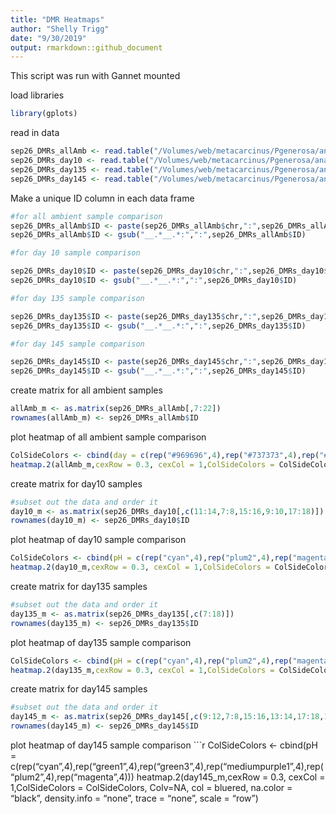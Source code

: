 ```yaml
---
title: "DMR Heatmaps"
author: "Shelly Trigg"
date: "9/30/2019"
output: rmarkdown::github_document
---
```


This script was run with Gannet mounted


load libraries
```r
library(gplots)

```

read in data
```r
sep26_DMRs_allAmb <- read.table("/Volumes/web/metacarcinus/Pgenerosa/analyses/20190926/amb_AllTimes_DMR250bp_MCmax25_cov5x_clst3_rms_results_collapsed.tsv", header = TRUE, sep = "\t")
sep26_DMRs_day10 <- read.table("/Volumes/web/metacarcinus/Pgenerosa/analyses/20190926/day10_AllpH_DMR250bp_MCmax25_cov5x_clst3_rms_results_collapsed.tsv", header = TRUE, sep = "\t")
sep26_DMRs_day135 <- read.table("/Volumes/web/metacarcinus/Pgenerosa/analyses/20190926/day135_AllpH_DMR250bp_MCmax25_cov5x_clst3_rms_results_collapsed.tsv", header = TRUE, sep = "\t")
sep26_DMRs_day145 <- read.table("/Volumes/web/metacarcinus/Pgenerosa/analyses/20190926/day145_AllpH_DMR250bp_MCmax25_cov5x_clst3_rms_results_collapsed.tsv", header = TRUE, sep = "\t")

```

Make a unique ID column in each data frame
```r
#for all ambient sample comparison
sep26_DMRs_allAmb$ID <- paste(sep26_DMRs_allAmb$chr,":",sep26_DMRs_allAmb$start,"-",sep26_DMRs_allAmb$end, sep = "")
sep26_DMRs_allAmb$ID <- gsub("__.*__.*:",":",sep26_DMRs_allAmb$ID)

#for day 10 sample comparison

sep26_DMRs_day10$ID <- paste(sep26_DMRs_day10$chr,":",sep26_DMRs_day10$start,"-",sep26_DMRs_day10$end, sep = "")
sep26_DMRs_day10$ID <- gsub("__.*__.*:",":",sep26_DMRs_day10$ID)

#for day 135 sample comparison

sep26_DMRs_day135$ID <- paste(sep26_DMRs_day135$chr,":",sep26_DMRs_day135$start,"-",sep26_DMRs_day135$end, sep = "")
sep26_DMRs_day135$ID <- gsub("__.*__.*:",":",sep26_DMRs_day135$ID)

#for day 145 sample comparison

sep26_DMRs_day145$ID <- paste(sep26_DMRs_day145$chr,":",sep26_DMRs_day145$start,"-",sep26_DMRs_day145$end, sep = "")
sep26_DMRs_day145$ID <- gsub("__.*__.*:",":",sep26_DMRs_day145$ID)


```

create matrix for all ambient samples
```r
allAmb_m <- as.matrix(sep26_DMRs_allAmb[,7:22])
rownames(allAmb_m) <- sep26_DMRs_allAmb$ID
```

plot heatmap of all ambient sample comparison
```r
ColSideColors <- cbind(day = c(rep("#969696",4),rep("#737373",4),rep("#525252",4),rep("#252525",4)))
heatmap.2(allAmb_m,cexRow = 0.3, cexCol = 1,ColSideColors = ColSideColors, Colv=NA, col = bluered, na.color = "black", density.info = "none", trace = "none", scale = "row")
```

create matrix for day10 samples
```r
#subset out the data and order it
day10_m <- as.matrix(sep26_DMRs_day10[,c(11:14,7:8,15:16,9:10,17:18)])
rownames(day10_m) <- sep26_DMRs_day10$ID
```

plot heatmap of day10 sample comparison
```r
ColSideColors <- cbind(pH = c(rep("cyan",4),rep("plum2",4),rep("magenta",4)))
heatmap.2(day10_m,cexRow = 0.3, cexCol = 1,ColSideColors = ColSideColors, Colv=NA, col = bluered, na.color = "black", density.info = "none", trace = "none", scale = "row")
```

create matrix for day135 samples
```r
#subset out the data and order it
day135_m <- as.matrix(sep26_DMRs_day135[,c(7:18)])
rownames(day135_m) <- sep26_DMRs_day135$ID
```

plot heatmap of day135 sample comparison
```r
ColSideColors <- cbind(pH = c(rep("cyan",4),rep("plum2",4),rep("magenta",4)))
heatmap.2(day135_m,cexRow = 0.3, cexCol = 1,ColSideColors = ColSideColors, Colv=NA, col = bluered, na.color = "black", density.info = "none", trace = "none", scale = "row")
```


create matrix for day145 samples
```r
#subset out the data and order it
day145_m <- as.matrix(sep26_DMRs_day145[,c(9:12,7:8,15:16,13:14,17:18,19:20,27:28,21:22,29:30,23:26)])
rownames(day145_m) <- sep26_DMRs_day145$ID
```

plot heatmap of day145 sample comparison
```r
ColSideColors <- cbind(pH = c(rep("cyan",4),rep("green1",4),rep("green3",4),rep("mediumpurple1",4),rep("plum2",4),rep("magenta",4)))
heatmap.2(day145_m,cexRow = 0.3, cexCol = 1,ColSideColors = ColSideColors, Colv=NA, col = bluered, na.color = "black", density.info = "none", trace = "none", scale = "row")

